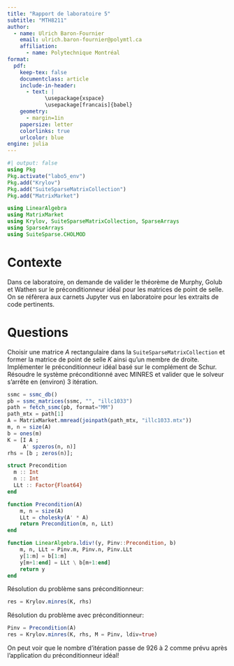 ```yaml
---
title: "Rapport de laboratoire 5"
subtitle: "MTH8211"
author:
  - name: Ulrich Baron-Fournier
    email: ulrich.baron-fournier@polymtl.ca
    affiliation:
      - name: Polytechnique Montréal
format:
  pdf:
    keep-tex: false
    documentclass: article
    include-in-header:
      - text: |
            \usepackage{xspace}
            \usepackage[francais]{babel}
    geometry:
      - margin=1in
    papersize: letter
    colorlinks: true
    urlcolor: blue
engine: julia
---
```


```julia
#| output: false
using Pkg
Pkg.activate("labo5_env")
Pkg.add("Krylov")
Pkg.add("SuiteSparseMatrixCollection")
Pkg.add("MatrixMarket")

using LinearAlgebra
using MatrixMarket
using Krylov, SuiteSparseMatrixCollection, SparseArrays
using SparseArrays
using SuiteSparse.CHOLMOD 
```

# Contexte

Dans ce laboratoire, on demande de valider le théorème de Murphy, Golub et Wathen sur le préconditionneur idéal pour les matrices de point de selle.
On se réfèrera aux carnets Jupyter vus en laboratoire pour les extraits de code pertinents.

# Questions

Choisir une matrice $A$ rectangulaire dans la `SuiteSparseMatrixCollection` et former la matrice de point de selle $K$ ainsi qu'un membre de droite.
Implémenter le préconditionneur idéal basé sur le complément de Schur.
Résoudre le système préconditionné avec MINRES et valider que le solveur s'arrête en (environ) 3 itération.

```julia
ssmc = ssmc_db()
pb = ssmc_matrices(ssmc, "", "illc1033")
path = fetch_ssmc(pb, format="MM")
path_mtx = path[1]
A = MatrixMarket.mmread(joinpath(path_mtx, "illc1033.mtx"))
m, n = size(A)
b = ones(m)
K = [I A ;
     A' spzeros(n, n)]
rhs = [b ; zeros(n)];
```

```julia
struct Precondition
  m :: Int
  n :: Int
  LLt :: Factor{Float64}
end

function Precondition(A)
    m, n = size(A)
    LLt = cholesky(A' * A) 
    return Precondition(m, n, LLt)
end

function LinearAlgebra.ldiv!(y, Pinv::Precondition, b)
    m, n, LLt = Pinv.m, Pinv.n, Pinv.LLt
    y[1:m] = b[1:m]
    y[m+1:end] = LLt \ b[m+1:end] 
    return y
end
```

Résolution du problème sans préconditionneur:
```julia
res = Krylov.minres(K, rhs)
```

Résolution du problème avec préconditionneur:
```julia
Pinv = Precondition(A)
res = Krylov.minres(K, rhs, M = Pinv, ldiv=true)
```

On peut voir que le nombre d'itération passe de 926 à 2 comme prévu après l'application du préconditionneur idéal!